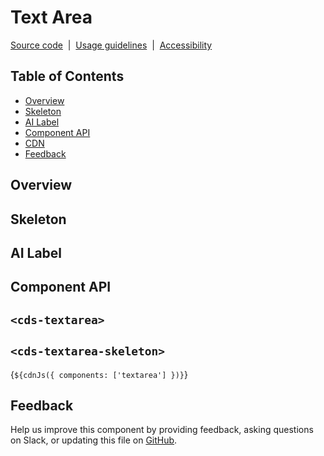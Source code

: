 
<Meta of={TextAreaStories} />

# Text Area

[Source code](https://github.com/carbon-design-system/carbon/tree/main/packages/web-components/src/components/text-area)
&nbsp;|&nbsp;
[Usage guidelines](https://www.carbondesignsystem.com/components/text-area/usage)
&nbsp;|&nbsp;
[Accessibility](https://www.carbondesignsystem.com/components/text-area/accessibility)

## Table of Contents

- [Overview](#overview)
- [Skeleton](#skeleton)
- [AI Label](#ai-label)
- [Component API](#component-api)
- [CDN](#cdn)
- [Feedback](#feedback)

## Overview

<Canvas of={TextAreaStories.Default} />

## Skeleton

<Canvas of={TextAreaStories.skeleton} />

## AI Label

<Canvas of={TextAreaStories.WithAILabel} />

## Component API

## `<cds-textarea>`

<ArgTypes of="cds-textarea" />

## `<cds-textarea-skeleton>`

<ArgTypes of="cds-textarea-skeleton" />

<Markdown>{`${cdnJs({ components: ['textarea'] })}`}</Markdown>

## Feedback

Help us improve this component by providing feedback, asking questions on Slack,
or updating this file on
[GitHub](https://github.com/carbon-design-system/carbon/edit/main/packages/web-components/src/components/text-area/text-area.mdx).
